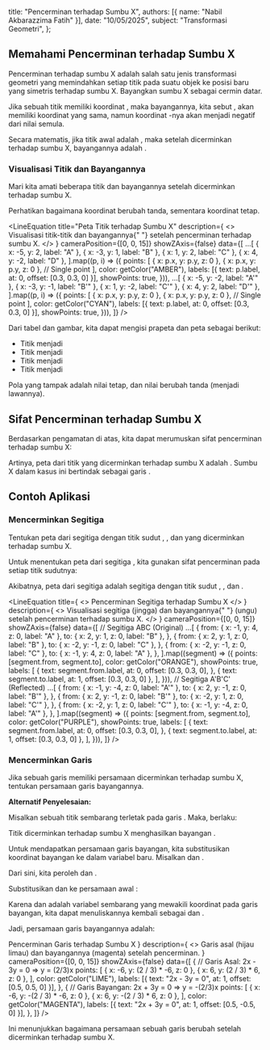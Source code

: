 
  title: "Pencerminan terhadap Sumbu X",
  authors: [{ name: "Nabil Akbarazzima Fatih" }],
  date: "10/05/2025",
  subject: "Transformasi Geometri",
};

## Memahami Pencerminan terhadap Sumbu X

Pencerminan terhadap sumbu X adalah salah satu jenis transformasi geometri yang memindahkan setiap titik pada suatu objek ke posisi baru yang simetris terhadap sumbu X. Bayangkan sumbu X sebagai cermin datar.

Jika sebuah titik <InlineMath math="P" /> memiliki koordinat <InlineMath math="(x,y)" />, maka bayangannya, kita sebut <InlineMath math="P'" />, akan memiliki koordinat <InlineMath math="x" /> yang sama, namun koordinat <InlineMath math="y" />-nya akan menjadi negatif dari nilai <InlineMath math="y" /> semula.

Secara matematis, jika titik awal adalah <InlineMath math="P(x,y)" />, maka setelah dicerminkan terhadap sumbu X, bayangannya adalah <InlineMath math="P'(x,-y)" />.

### Visualisasi Titik dan Bayangannya

Mari kita amati beberapa titik dan bayangannya setelah dicerminkan terhadap sumbu X.

Perhatikan bagaimana koordinat <InlineMath math="y" /> berubah tanda, sementara koordinat <InlineMath math="x" /> tetap.

<LineEquation
  title="Peta Titik terhadap Sumbu X"
  description={
    <>
      Visualisasi titik-titik <InlineMath math="A, B, C, D" /> dan bayangannya{" "}
      <InlineMath math="A', B', C', D'" /> setelah pencerminan terhadap sumbu X.
    </>
  }
  cameraPosition={[0, 0, 15]}
  showZAxis={false}
  data={[
    ...[
      { x: -5, y: 2, label: "A" },
      { x: -3, y: 1, label: "B" },
      { x: 1, y: 2, label: "C" },
      { x: 4, y: -2, label: "D" },
    ].map((p, i) => ({
      points: [
        { x: p.x, y: p.y, z: 0 },
        { x: p.x, y: p.y, z: 0 }, // Single point
      ],
      color: getColor("AMBER"),
      labels: [{ text: p.label, at: 0, offset: [0.3, 0.3, 0] }],
      showPoints: true,
    })),
    ...[
      { x: -5, y: -2, label: "A'" },
      { x: -3, y: -1, label: "B'" },
      { x: 1, y: -2, label: "C'" },
      { x: 4, y: 2, label: "D'" },
    ].map((p, i) => ({
      points: [
        { x: p.x, y: p.y, z: 0 },
        { x: p.x, y: p.y, z: 0 }, // Single point
      ],
      color: getColor("CYAN"),
      labels: [{ text: p.label, at: 0, offset: [0.3, 0.3, 0] }],
      showPoints: true,
    })),
  ]}
/>

Dari tabel dan gambar, kita dapat mengisi prapeta dan peta sebagai berikut:

- Titik <InlineMath math="A(-5,2)" /> menjadi <InlineMath math="A'(-5,-2)" />
- Titik <InlineMath math="B(-3,1)" /> menjadi <InlineMath math="B'(-3,-1)" />
- Titik <InlineMath math="C(1,2)" /> menjadi <InlineMath math="C'(1,-2)" />
- Titik <InlineMath math="D(4,-2)" /> menjadi <InlineMath math="D'(4,2)" />

Pola yang tampak adalah nilai <InlineMath math="x" /> tetap, dan nilai <InlineMath math="y" /> berubah tanda (menjadi lawannya).

## Sifat Pencerminan terhadap Sumbu X

Berdasarkan pengamatan di atas, kita dapat merumuskan sifat pencerminan terhadap sumbu X:

<BlockMath math="P(x,y) \xrightarrow{\text{Sumbu X}} P'(x,-y)" />

Artinya, peta dari titik <InlineMath math="P(x,y)" /> yang dicerminkan terhadap sumbu X adalah <InlineMath math="P'(x,-y)" />. Sumbu X dalam kasus ini bertindak sebagai garis <InlineMath math="y=0" />.

## Contoh Aplikasi

### Mencerminkan Segitiga

Tentukan peta dari segitiga <InlineMath math="ABC" /> dengan titik sudut <InlineMath math="A(-1,4)" />, <InlineMath math="B(2,1)" />, dan <InlineMath math="C(-2,-1)" /> yang dicerminkan terhadap sumbu X.

Untuk menentukan peta dari segitiga <InlineMath math="ABC" />, kita gunakan sifat pencerminan pada setiap titik sudutnya:

<div className="flex flex-col gap-4">
  <BlockMath math="A(-1,4) \xrightarrow{\text{Sumbu X}} A'(-1,-4)" />
  <BlockMath math="B(2,1) \xrightarrow{\text{Sumbu X}} B'(2,-1)" />
  <BlockMath math="C(-2,-1) \xrightarrow{\text{Sumbu X}} C'(-2,1)" />
</div>

Akibatnya, peta dari segitiga <InlineMath math="ABC" /> adalah segitiga <InlineMath math="A'B'C'" /> dengan titik sudut <InlineMath math="A'(-1,-4)" />, <InlineMath math="B'(2,-1)" />, dan <InlineMath math="C'(-2,1)" />.

<LineEquation
  title={
    <>
      Pencerminan Segitiga <InlineMath math="ABC" /> terhadap Sumbu X
    </>
  }
  description={
    <>
      Visualisasi segitiga <InlineMath math="ABC" /> (jingga) dan bayangannya{" "}
      <InlineMath math="A'B'C'" /> (ungu) setelah pencerminan terhadap sumbu X.
    </>
  }
  cameraPosition={[0, 0, 15]}
  showZAxis={false}
  data={[
    // Segitiga ABC (Original)
    ...[
      {
        from: { x: -1, y: 4, z: 0, label: "A" },
        to: { x: 2, y: 1, z: 0, label: "B" },
      },
      {
        from: { x: 2, y: 1, z: 0, label: "B" },
        to: { x: -2, y: -1, z: 0, label: "C" },
      },
      {
        from: { x: -2, y: -1, z: 0, label: "C" },
        to: { x: -1, y: 4, z: 0, label: "A" },
      },
    ].map((segment) => ({
      points: [segment.from, segment.to],
      color: getColor("ORANGE"),
      showPoints: true,
      labels: [
        {
          text: segment.from.label,
          at: 0,
          offset: [0.3, 0.3, 0],
        },
        { text: segment.to.label, at: 1, offset: [0.3, 0.3, 0] },
      ],
    })),
    // Segitiga A'B'C' (Reflected)
    ...[
      {
        from: { x: -1, y: -4, z: 0, label: "A'" },
        to: { x: 2, y: -1, z: 0, label: "B'" },
      },
      {
        from: { x: 2, y: -1, z: 0, label: "B'" },
        to: { x: -2, y: 1, z: 0, label: "C'" },
      },
      {
        from: { x: -2, y: 1, z: 0, label: "C'" },
        to: { x: -1, y: -4, z: 0, label: "A'" },
      },
    ].map((segment) => ({
      points: [segment.from, segment.to],
      color: getColor("PURPLE"),
      showPoints: true,
      labels: [
        {
          text: segment.from.label,
          at: 0,
          offset: [0.3, 0.3, 0],
        },
        { text: segment.to.label, at: 1, offset: [0.3, 0.3, 0] },
      ],
    })),
  ]}
/>

### Mencerminkan Garis

Jika sebuah garis memiliki persamaan <InlineMath math="2x - 3y = 0" /> dicerminkan terhadap sumbu X, tentukan persamaan garis bayangannya.

**Alternatif Penyelesaian:**

Misalkan sebuah titik sembarang <InlineMath math="P(a,b)" /> terletak pada garis <InlineMath math="2x - 3y = 0" />. Maka, berlaku:

<BlockMath math="2a - 3b = 0" />

Titik <InlineMath math="P(a,b)" /> dicerminkan terhadap sumbu X menghasilkan bayangan <InlineMath math="P'(a,-b)" />.

Untuk mendapatkan persamaan garis bayangan, kita substitusikan koordinat bayangan ke dalam variabel baru. Misalkan <InlineMath math="x' = a" /> dan <InlineMath math="y' = -b" />.

Dari sini, kita peroleh <InlineMath math="a = x'" /> dan <InlineMath math="b = -y'" />.

Substitusikan <InlineMath math="a = x'" /> dan <InlineMath math="b = -y'" /> ke persamaan awal <InlineMath math="2a - 3b = 0" />:

<div className="flex flex-col gap-4">
  <BlockMath math="2(x') - 3(-y') = 0" />
  <BlockMath math="2x' + 3y' = 0" />
</div>

Karena <InlineMath math="x'" /> dan <InlineMath math="y'" /> adalah variabel sembarang yang mewakili koordinat pada garis bayangan, kita dapat menuliskannya kembali sebagai <InlineMath math="x" /> dan <InlineMath math="y" />.

Jadi, persamaan garis bayangannya adalah:

<div className="flex flex-col gap-4">
  <BlockMath math="2x + 3y = 0" />
  <LineEquation
    title={
      <>
        Pencerminan Garis <InlineMath math="2x - 3y = 0" /> terhadap Sumbu X
      </>
    }
    description={
      <>
        Garis asal <InlineMath math="2x - 3y = 0" /> (hijau limau) dan
        bayangannya <InlineMath math="2x + 3y = 0" /> (magenta) setelah
        pencerminan.
      </>
    }
    cameraPosition={[0, 0, 15]}
    showZAxis={false}
    data={[
      {
        // Garis Asal: 2x - 3y = 0  => y = (2/3)x
        points: [
          { x: -6, y: (2 / 3) * -6, z: 0 },
          { x: 6, y: (2 / 3) * 6, z: 0 },
        ],
        color: getColor("LIME"),
        labels: [{ text: "2x - 3y = 0", at: 1, offset: [0.5, 0.5, 0] }],
      },
      {
        // Garis Bayangan: 2x + 3y = 0 => y = -(2/3)x
        points: [
          { x: -6, y: -(2 / 3) * -6, z: 0 },
          { x: 6, y: -(2 / 3) * 6, z: 0 },
        ],
        color: getColor("MAGENTA"),
        labels: [{ text: "2x + 3y = 0", at: 1, offset: [0.5, -0.5, 0] }],
      },
    ]}
  />
</div>

Ini menunjukkan bagaimana persamaan sebuah garis berubah setelah dicerminkan terhadap sumbu X.
